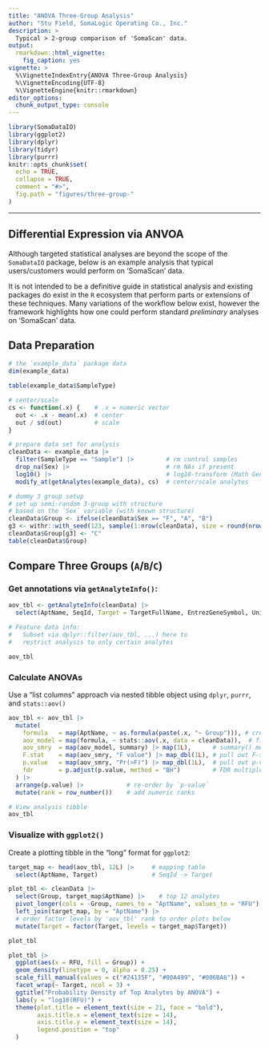 ```yaml
---
title: "ANOVA Three-Group Analysis"
author: "Stu Field, SomaLogic Operating Co., Inc."
description: >
  Typical > 2-group comparison of 'SomaScan' data.
output:
  rmarkdown::html_vignette:
    fig_caption: yes
vignette: >
  %\VignetteIndexEntry{ANOVA Three-Group Analysis}
  %\VignetteEncoding{UTF-8}
  %\VignetteEngine{knitr::rmarkdown}
editor_options: 
  chunk_output_type: console
---
```


```r
library(SomaDataIO)
library(ggplot2)
library(dplyr)
library(tidyr)
library(purrr)
knitr::opts_chunk$set(
  echo = TRUE,
  collapse = TRUE,
  comment = "#>",
  fig.path = "figures/three-group-"
)
```


--------------


## Differential Expression via ANVOA

Although targeted statistical analyses are beyond the scope of 
the `SomaDataIO` package, below is an example analysis
that typical users/customers would perform on 'SomaScan' data.

It is not intended to be a definitive guide in statistical
analysis and existing packages do exist in the `R` ecosystem that perform
parts or extensions of these techniques. Many variations of the workflow
below exist, however the framework highlights how one could perform standard
_preliminary_ analyses on 'SomaScan' data.


## Data Preparation
```r
# the `example_data` package data
dim(example_data)

table(example_data$SampleType)

# center/scale
cs <- function(.x) {    # .x = numeric vector
  out <- .x - mean(.x)  # center
  out / sd(out)         # scale
}

# prepare data set for analysis
cleanData <- example_data |>
  filter(SampleType == "Sample") |>         # rm control samples
  drop_na(Sex) |>                           # rm NAs if present
  log10() |>                                # log10-transform (Math Generic)
  modify_at(getAnalytes(example_data), cs)  # center/scale analytes

# dummy 3 group setup
# set up semi-random 3-group with structure
# based on the `Sex` variable (with known structure)
cleanData$Group <- ifelse(cleanData$Sex == "F", "A", "B")
g3 <- withr::with_seed(123, sample(1:nrow(cleanData), size = round(nrow(cleanData) / 3)))
cleanData$Group[g3] <- "C"
table(cleanData$Group)
```



## Compare Three Groups (`A`/`B`/`C`)
### Get annotations via `getAnalyteInfo()`:

```r
aov_tbl <- getAnalyteInfo(cleanData) |>
  select(AptName, SeqId, Target = TargetFullName, EntrezGeneSymbol, UniProt)

# Feature data info:
#   Subset via dplyr::filter(aov_tbl, ...) here to
#   restrict analysis to only certain analytes

aov_tbl
```



### Calculate ANOVAs
Use a "list columns" approach via nested tibble object
using `dplyr`, `purrr`, and `stats::aov()`

```r
aov_tbl <- aov_tbl |>
  mutate(
    formula   = map(AptName, ~ as.formula(paste(.x, "~ Group"))), # create formula
    aov_model = map(formula, ~ stats::aov(.x, data = cleanData)),  # fit ANOVA-models
    aov_smry  = map(aov_model, summary) |> map(1L),      # summary() method
    F.stat    = map(aov_smry, "F value") |> map_dbl(1L), # pull out F-statistic
    p.value   = map(aov_smry, "Pr(>F)") |> map_dbl(1L),  # pull out p-values
    fdr       = p.adjust(p.value, method = "BH")         # FDR multiple testing
  ) |>
  arrange(p.value) |>            # re-order by `p-value`
  mutate(rank = row_number())    # add numeric ranks

# View analysis tibble
aov_tbl
```



### Visualize with `ggplot2()`
Create a plotting tibble in the "long" format for `ggplot2`:

```r
target_map <- head(aov_tbl, 12L) |>     # mapping table
  select(AptName, Target)               # SeqId -> Target

plot_tbl <- cleanData |>
  select(Group, target_map$AptName) |>    # top 12 analytes
  pivot_longer(cols = -Group, names_to = "AptName", values_to = "RFU") |>
  left_join(target_map, by = "AptName") |>
  # order factor levels by 'aov_tbl' rank to order plots below
  mutate(Target = factor(Target, levels = target_map$Target))

plot_tbl
```

```r
plot_tbl |>
  ggplot(aes(x = RFU, fill = Group)) +
  geom_density(linetype = 0, alpha = 0.25) +
  scale_fill_manual(values = c("#24135F", "#00A499", "#006BA6")) +
  facet_wrap(~ Target, ncol = 3) +
  ggtitle("Probability Density of Top Analytes by ANOVA") +
  labs(y = "log10(RFU)") +
  theme(plot.title = element_text(size = 21, face = "bold"),
        axis.title.x = element_text(size = 14),
        axis.title.y = element_text(size = 14),
        legend.position = "top"
  )
```


